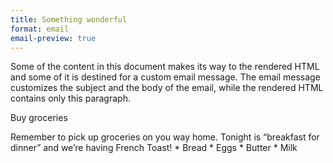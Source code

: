 ```yaml
---
title: Something wonderful
format: email
email-preview: true
---
```


Some of the content in this document makes its way to the rendered HTML and
some of it is destined for a custom email message. The email message
customizes the subject and the body of the email, while the rendered HTML
contains only this paragraph.

::: {.not-email}

::: {.subject}
Buy groceries
:::

Remember to pick up groceries on you way home. Tonight is "breakfast for
dinner" and we're having French Toast!
* Bread
* Eggs
* Butter
* Milk

:::
